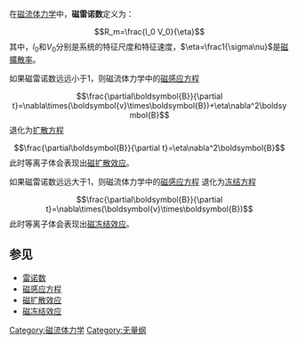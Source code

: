 在[[磁流体力学|磁流体力学]]中，'''磁雷诺数'''定义为：
:<math>R_m=\frac{l_0 V_0}{\eta}</math>
其中，<math>l_0</math>和<math>V_0</math>分别是系统的特征尺度和特征速度，<math>\eta=\frac1{\sigma\nu}</math>是[[磁擴散率|磁擴散率]]。

如果磁雷诺数远远小于1，则磁流体力学中的[[磁感应方程|磁感应方程]]
:<math>\frac{\partial\boldsymbol{B}}{\partial t}=\nabla\times(\boldsymbol{v}\times\boldsymbol{B})+\eta\nabla^2\boldsymbol{B}</math>
退化为[[扩散方程|扩散方程]]
:<math>\frac{\partial\boldsymbol{B}}{\partial t}=\eta\nabla^2\boldsymbol{B}</math>
此时等离子体会表现出[[磁扩散效应|磁扩散效应]]。

如果磁雷诺数远远大于1，则磁流体力学中的[[磁感应方程|磁感应方程]]
退化为[[冻结方程|冻结方程]]
:<math>\frac{\partial\boldsymbol{B}}{\partial t}=\nabla\times(\boldsymbol{v}\times\boldsymbol{B})</math>
此时等离子体会表现出[[磁冻结效应|磁冻结效应]]。

== 参见 ==
* [[雷诺数|雷诺数]]
* [[磁感应方程|磁感应方程]]
* [[磁扩散效应|磁扩散效应]]
* [[磁冻结效应|磁冻结效应]]

{{NonDimFluMech}}

[[Category:磁流体力学|Category:磁流体力学]]
[[Category:无量纲|Category:无量纲]]